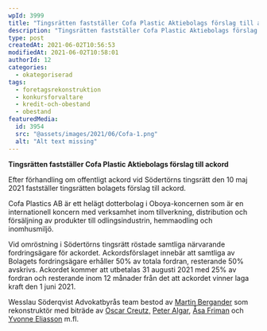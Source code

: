 ```yaml
---
wpId: 3999
title: "Tingsrätten fastställer Cofa Plastic Aktiebolags förslag till ackord"
description: "Tingsrätten fastställer Cofa Plastic Aktiebolags förslag till ackord Efter förhandling om offentligt ackord vid Södertörns tingsrätt den 10 maj 2021 fastställer tingsrätten bolagets förslag till ackord. Cofa Plastics AB är&hellip;"
type: post
createdAt: 2021-06-02T10:56:53
modifiedAt: 2021-06-02T10:58:01
authorId: 12
categories:
  - okategoriserad
tags:
  - foretagsrekonstruktion
  - konkursforvaltare
  - kredit-och-obestand
  - obestand
featuredMedia:
  id: 3954
  src: "@assets/images/2021/06/Cofa-1.png"
  alt: "Alt text missing"
---
```


**Tingsrätten fastställer Cofa Plastic Aktiebolags förslag till ackord**

Efter förhandling om offentligt ackord vid Södertörns tingsrätt den 10 maj 2021 fastställer tingsrätten bolagets förslag till ackord.

Cofa Plastics AB är ett helägt dotterbolag i Oboya-koncernen som är en internationell koncern med verksamhet inom tillverkning, distribution och försäljning av produkter till odlingsindustrin, hemmaodling och inomhusmiljö.

Vid omröstning i Södertörns tingsrätt röstade samtliga närvarande fordringsägare för ackordet. Ackordsförslaget innebär att samtliga av Bolagets fordringsägare erhåller 50% av totala fordran, resterande 50% avskrivs. Ackordet kommer att utbetalas 31 augusti 2021 med 25% av fordran och resterande inom 12 månader från det att ackordet vinner laga kraft den 1 juni 2021.

Wesslau Söderqvist Advokatbyrås team bestod av [Martin Bergander](/medarbetare/martin-bergander/) som rekonstruktör med biträde av [Oscar Creutz,](/medarbetare/oscar-creutz/) [Peter Algar](/medarbetare/peter-algar/), [Åsa Friman](/medarbetare/asa-friman/) och [Yvonne Eliasson](/medarbetare/yvonne-eliasson/) m.fl.